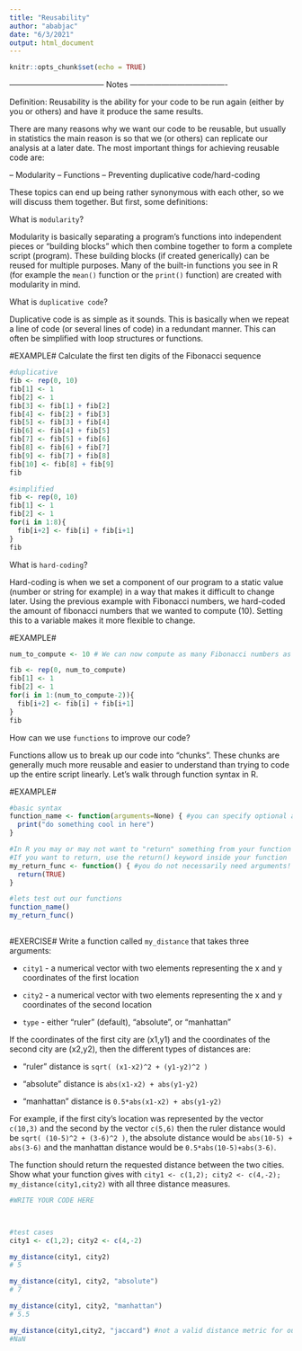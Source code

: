 ```yaml
---
title: "Reusability"
author: "ababjac"
date: "6/3/2021"
output: html_document
---
```


```r
knitr::opts_chunk$set(echo = TRUE)
```

------------------------------------ Notes -------------------------------------

Definition: Reusability is the ability for your code to be run again (either by you or others) and have it produce the same results. 

There are many reasons why we want our code to be reusable, but usually in statistics the main reason is so that we (or others) can replicate our analysis at a later date. The most important things for achieving reusable code are:

-- Modularity
-- Functions
-- Preventing duplicative code/hard-coding

These topics can end up being rather synonymous with each other, so we will discuss them together. But first, some definitions:

What is `modularity`?

Modularity is basically separating a program's functions into independent pieces or "building blocks" which then combine together to form
a complete script (program). These building blocks (if created generically) can be reused for multiple purposes. Many of the built-in functions you see in R (for example the `mean()` function or the `print()` function) are created with modularity in mind.


What is `duplicative code`?

Duplicative code is as simple as it sounds. This is basically when we repeat a line of code (or several lines of code) in a redundant manner. This can often be simplified with loop structures or functions.

#EXAMPLE#
Calculate the first ten digits of the Fibonacci sequence
```r
#duplicative
fib <- rep(0, 10)
fib[1] <- 1
fib[2] <- 1
fib[3] <- fib[1] + fib[2]
fib[4] <- fib[2] + fib[3]
fib[5] <- fib[3] + fib[4]
fib[6] <- fib[4] + fib[5]
fib[7] <- fib[5] + fib[6]
fib[8] <- fib[6] + fib[7]
fib[9] <- fib[7] + fib[8]
fib[10] <- fib[8] + fib[9]
fib

#simplified
fib <- rep(0, 10)
fib[1] <- 1
fib[2] <- 1
for(i in 1:8){
  fib[i+2] <- fib[i] + fib[i+1]
}
fib

```



What is `hard-coding`?

Hard-coding is when we set a component of our program to a static value (number or string for example) in a way that makes it difficult to change later. Using the previous example with Fibonacci numbers, we hard-coded the amount of fibonacci numbers that we wanted to compute (10). Setting this to a variable makes it more flexible to change.

#EXAMPLE#
```r
num_to_compute <- 10 # We can now compute as many Fibonacci numbers as we would like

fib <- rep(0, num_to_compute)
fib[1] <- 1
fib[2] <- 1
for(i in 1:(num_to_compute-2)){
  fib[i+2] <- fib[i] + fib[i+1]
}
fib
```



How can we use `functions` to improve our code?

Functions allow us to break up our code into "chunks". These chunks are generally much more reusable and easier to understand than trying to code up the entire script linearly. Let's walk through function syntax in R.

#EXAMPLE#
```r
#basic syntax
function_name <- function(arguments=None) { #you can specify optional arguments by using the "=".
  print("do something cool in here")
}

#In R you may or may not want to "return" something from your function (meaning pass back a value)
#If you want to return, use the return() keyword inside your function
my_return_func <- function() { #you do not necessarily need arguments!
  return(TRUE)
}

#lets test out our functions
function_name()
my_return_func()
  
```

#EXERCISE#
Write a function called `my_distance` that takes three arguments:

* `city1` - a numerical vector with two elements representing the x and y coordinates of the first location

* `city2` - a numerical vector with two elements representing the x and y coordinates of the second location

* `type` - either "ruler" (default), "absolute", or "manhattan"

If the coordinates of the first city are (x1,y1) and the coordinates of the second city are (x2,y2), then the different types of distances are:

* "ruler" distance is  `sqrt( (x1-x2)^2 + (y1-y2)^2 )`

* "absolute" distance is `abs(x1-x2) + abs(y1-y2)`

* "manhattan" distance is `0.5*abs(x1-x2) + abs(y1-y2)` 

For example, if the first city's location was represented by the vector `c(10,3)` and the second by the vector `c(5,6)` then the ruler distance would be `sqrt( (10-5)^2 + (3-6)^2 )`, the absolute distance would be `abs(10-5) + abs(3-6)` and the manhattan distance would be `0.5*abs(10-5)+abs(3-6)`.

The function should return the requested distance between the two cities. Show what your function gives with  `city1 <- c(1,2); city2 <- c(4,-2); my_distance(city1,city2)` with all three distance measures.

```r

#WRITE YOUR CODE HERE



#test cases
city1 <- c(1,2); city2 <- c(4,-2)

my_distance(city1, city2)
# 5

my_distance(city1, city2, "absolute")
# 7

my_distance(city1, city2, "manhattan")
# 5.5 

my_distance(city1,city2, "jaccard") #not a valid distance metric for our function...
#NaN


```


